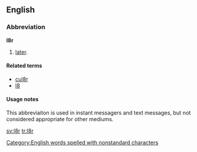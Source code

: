 ==English==

===Abbreviation===
'''l8r'''

# {{context|internet slang|text messaging}} [[later]].

====Related terms====
* [[cul8r]]
* [[l8]]

====Usage notes====
This abbreviaiton is used in instant messagers and text messages, but not considered appropriate for other mediums.

[[Category:English words spelled with nonstandard characters]]

[[sv:l8r]]
[[tr:l8r]]